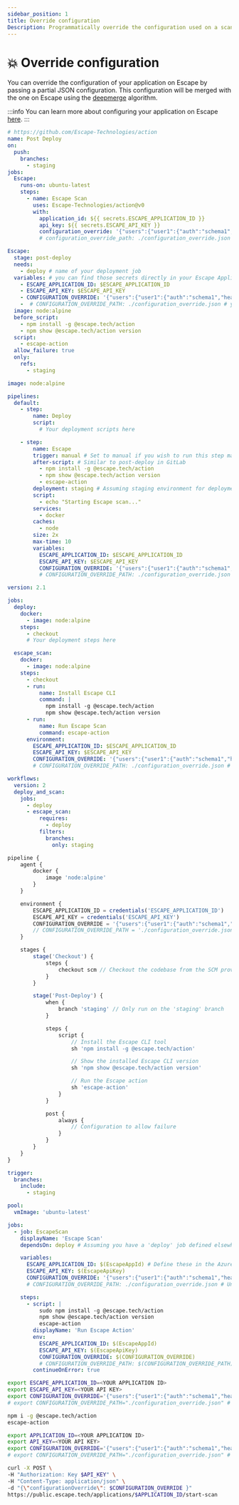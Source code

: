 ```yaml
---
sidebar_position: 1
title: Override configuration
Description: Programmatically override the configuration used on a scan
---
```



# 💥 Override configuration

You can override the configuration of your application on Escape by passing a partial JSON configuration. This configuration will be merged with the one on Escape using the [deepmerge](https://github.com/RebeccaStevens/deepmerge-ts) algorithm.

:::info
You can learn more about configuring your application on Escape [here](/testing/advanced-usage/parameters-reference).
:::

<Tabs>
  <TabItem value="github" label="GitHub Action" default>

```yaml
# https://github.com/Escape-Technologies/action
name: Post Deploy
on:
  push:
    branches:
      - staging
jobs:
  Escape:
    runs-on: ubuntu-latest
    steps:
      - name: Escape Scan
        uses: Escape-Technologies/action@v0
        with:
          application_id: ${{ secrets.ESCAPE_APPLICATION_ID }}
          api_key: ${{ secrets.ESCAPE_API_KEY }}
          configuration_override: '{"users":{"user1":{"auth":"schema1","headers":{"Authorization":"<YOUR_AUTH>"}}},"auth":{"schema1":{"tech":"manual"}}}'
          # configuration_override_path: ./configuration_override.json # you can also use a file
```

  </TabItem>
  <TabItem value="gitlab" label="Gitlab CI">

```yaml
Escape:
  stage: post-deploy
  needs:
    - deploy # name of your deployment job
  variables: # you can find those secrets directly in your Escape Application Settings
    - ESCAPE_APPLICATION_ID: $ESCAPE_APPLICATION_ID
    - ESCAPE_API_KEY: $ESCAPE_API_KEY
    - CONFIGURATION_OVERRIDE: '{"users":{"user1":{"auth":"schema1","headers":{"Authorization":"<YOUR_AUTH>"}}},"auth":{"schema1":{"tech":"manual"}}}'
    -  # CONFIGURATION_OVERRIDE_PATH: ./configuration_override.json # you can also use a file
  image: node:alpine
  before_script:
    - npm install -g @escape.tech/action
    - npm show @escape.tech/action version
  script:
    - escape-action
  allow_failure: true
  only:
    refs:
      - staging
```

  </TabItem>

  <TabItem value="bitbucket" label="Bitbucket Pipelines">

```yaml
image: node:alpine

pipelines:
  default:
    - step:
        name: Deploy
        script:
          # Your deployment scripts here

    - step:
        name: Escape
        trigger: manual # Set to manual if you wish to run this step manually
        after-script: # Similar to post-deploy in GitLab
          - npm install -g @escape.tech/action
          - npm show @escape.tech/action version
          - escape-action
        deployment: staging # Assuming staging environment for deployment
        script:
          - echo "Starting Escape scan..."
        services:
          - docker
        caches:
          - node
        size: 2x
        max-time: 10
        variables:
          ESCAPE_APPLICATION_ID: $ESCAPE_APPLICATION_ID
          ESCAPE_API_KEY: $ESCAPE_API_KEY
          CONFIGURATION_OVERRIDE: '{"users":{"user1":{"auth":"schema1","headers":{"Authorization":"<YOUR_AUTH>"}}},"auth":{"schema1":{"tech":"manual"}}}'
          # CONFIGURATION_OVERRIDE_PATH: ./configuration_override.json # Uncomment if you're using a file for configuration override
```

  </TabItem>

  <TabItem value="circleci" label="CircleCI">

```yaml
version: 2.1

jobs:
  deploy:
    docker:
      - image: node:alpine
    steps:
      - checkout
      # Your deployment steps here

  escape_scan:
    docker:
      - image: node:alpine
    steps:
      - checkout
      - run:
          name: Install Escape CLI
          command: |
            npm install -g @escape.tech/action
            npm show @escape.tech/action version
      - run:
          name: Run Escape Scan
          command: escape-action
      environment:
        ESCAPE_APPLICATION_ID: $ESCAPE_APPLICATION_ID
        ESCAPE_API_KEY: $ESCAPE_API_KEY
        CONFIGURATION_OVERRIDE: '{"users":{"user1":{"auth":"schema1","headers":{"Authorization":"<YOUR_AUTH>"}}},"auth":{"schema1":{"tech":"manual"}}}'
        # CONFIGURATION_OVERRIDE_PATH: ./configuration_override.json # Uncomment if you're using a file for configuration override

workflows:
  version: 2
  deploy_and_scan:
    jobs:
      - deploy
      - escape_scan:
          requires:
            - deploy
          filters:
            branches:
              only: staging


```

  </TabItem>

  <TabItem value="jenkins" label="Jenkins Pipeline" default>

```javascript
pipeline {
    agent {
        docker {
            image 'node:alpine'
        }
    }

    environment {
        ESCAPE_APPLICATION_ID = credentials('ESCAPE_APPLICATION_ID')
        ESCAPE_API_KEY = credentials('ESCAPE_API_KEY')
        CONFIGURATION_OVERRIDE = '{"users":{"user1":{"auth":"schema1","headers":{"Authorization":"<YOUR_AUTH>"}}},"auth":{"schema1":{"tech":"manual"}}}'
        // CONFIGURATION_OVERRIDE_PATH = './configuration_override.json' // Optional, you can also use a file
    }

    stages {
        stage('Checkout') {
            steps {
                checkout scm // Checkout the codebase from the SCM provider
            }
        }

        stage('Post-Deploy') {
            when {
                branch 'staging' // Only run on the 'staging' branch
            }

            steps {
                script {
                    // Install the Escape CLI tool
                    sh 'npm install -g @escape.tech/action'

                    // Show the installed Escape CLI version
                    sh 'npm show @escape.tech/action version'

                    // Run the Escape action
                    sh 'escape-action'
                }
            }

            post {
                always {
                    // Configuration to allow failure
                }
            }
        }
    }
}
```

  </TabItem>

  <TabItem value="azure" label="Azure DevOps">

```yaml
trigger:
  branches:
    include:
      - staging

pool:
  vmImage: 'ubuntu-latest'

jobs:
  - job: EscapeScan
    displayName: 'Escape Scan'
    dependsOn: deploy # Assuming you have a 'deploy' job defined elsewhere in your Azure DevOps pipeline.

    variables:
      ESCAPE_APPLICATION_ID: $(EscapeAppId) # Define these in the Azure DevOps Pipeline environment variables or in a variable group.
      ESCAPE_API_KEY: $(EscapeApiKey)
      CONFIGURATION_OVERRIDE: '{"users":{"user1":{"auth":"schema1","headers":{"Authorization":"<YOUR_AUTH>"}}},"auth":{"schema1":{"tech":"manual"}}}'
      # CONFIGURATION_OVERRIDE_PATH: ./configuration_override.json # Uncomment if you want to use a file.

    steps:
      - script: |
          sudo npm install -g @escape.tech/action
          npm show @escape.tech/action version
          escape-action
        displayName: 'Run Escape Action'
        env:
          ESCAPE_APPLICATION_ID: $(EscapeAppId)
          ESCAPE_API_KEY: $(EscapeApiKey)
          CONFIGURATION_OVERRIDE: $(CONFIGURATION_OVERRIDE)
          # CONFIGURATION_OVERRIDE_PATH: $(CONFIGURATION_OVERRIDE_PATH) # Uncomment if you want to use a file.
        continueOnError: true
```

  </TabItem>

  <TabItem value="cli" label="CLI">

```bash
export ESCAPE_APPLICATION_ID=<YOUR APPLICATION ID>
export ESCAPE_API_KEY=<YOUR API KEY>
export CONFIGURATION_OVERRIDE='{"users":{"user1":{"auth":"schema1","headers":{"Authorization":"<YOUR_AUTH>"}}},"auth":{"schema1":{"tech":"manual"}}}'
# export CONFIGURATION_OVERRIDE_PATH="./configuration_override.json" # you can also use a file

npm i -g @escape.tech/action
escape-action
```

  </TabItem>
  <TabItem value="api" label="API">

```bash
export APPLICATION_ID=<YOUR APPLICATION ID>
export API_KEY=<YOUR API KEY>
export CONFIGURATION_OVERRIDE='{"users":{"user1":{"auth":"schema1","headers":{"Authorization":"<YOUR_AUTH>"}}},"auth":{"schema1":{"tech":"manual"}}}'
# export CONFIGURATION_OVERRIDE_PATH="./configuration_override.json" # you can also use a file

curl -X POST \
-H "Authorization: Key $API_KEY" \
-H "Content-Type: application/json" \
-d "{\"configurationOverride\": $CONFIGURATION_OVERRIDE }"
https://public.escape.tech/applications/$APPLICATION_ID/start-scan
```

  </TabItem>
</Tabs>
